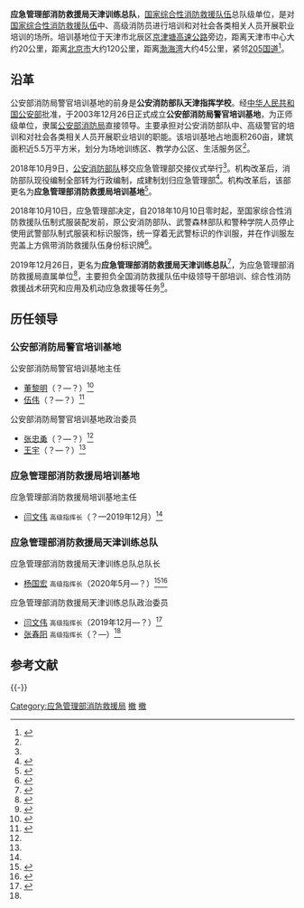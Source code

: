 {{Infobox law enforcement agency
|agencyname      = 应急管理部消防救援局天津训练总队
|commonname      = 天津训练总队
|flag            = Flag of China Fire and Rescue.png
|flagcaption     = [[中国消防救援队队旗|中国消防救援队队旗]]
|logo            = CHINA_FIRE_AND_RESCUE_badge.svg
|logocaption     = [[国家综合性消防救援队伍|国家综合性消防救援队伍]]队徽
|formed          = 2003年12月26日
|preceding1      = 公安消防部队天津指挥学校
|preceding2      = 公安部消防局警官培训基地
|preceding3      = 应急管理部消防救援局培训基地
|country         = {{PRC}}
|governingbody   = [[应急管理部消防救援局|应急管理部消防救援局]]
|parentagency    = [[应急管理部消防救援局|应急管理部消防救援局]]
|headquarters    = {{PRC}}[[天津市|天津市]][[北辰区|北辰区]][[小淀镇|小淀镇]]赵东庄
|minister1name   = 杨国宏 <small>高级指挥长</small>
|minister1pfo    = 总队长
|minister2name   = 张春阳 <small>高级指挥长</small>
|minister2pfo    = 政治委员
}}
'''应急管理部消防救援局天津训练总队'''，[[国家综合性消防救援队伍|国家综合性消防救援队伍]]总队级单位，是对[[国家综合性消防救援队伍|国家综合性消防救援队伍]]中、高级消防员进行培训和对社会各类相关人员开展职业培训的场所。培训基地位于天津市北辰区[[京津塘高速公路|京津塘高速公路]]旁边，距离天津市中心大约20公里，距离[[北京市|北京市]]大约120公里，距离[[渤海湾|渤海湾]]大约45公里，紧邻[[205国道|205国道]]<ref name="zaixian">{{Cite web|title=公安部消防局警官培训基地简介|url=http://119.china.com.cn/xfyx/txt/2007-05/22/content_3681411.htm|date=2007-05-22|publisher=中国消防在线|archiveurl=https://web.archive.org/web/20120528011331/http://119.china.com.cn/xfyx/txt/2007-05/22/content_3681411.htm|archivedate=2012-05-28|dead-url=yes|access-date=2017-07-22}}</ref>。

== 沿革 ==
公安部消防局警官培训基地的前身是'''公安消防部队天津指挥学校'''。经[[中华人民共和国公安部|中华人民共和国公安部]]批准，于2003年12月26日正式成立'''公安部消防局警官培训基地'''，为正师级单位，隶属[[公安部消防局|公安部消防局]]直接领导。主要承担对公安消防部队中、高级警官的培训和对社会各类相关人员开展职业培训的职能。该培训基地占地面积260亩，建筑面积近5.5万平方米，划分为场地训练区、教学办公区、生活服务区<ref name=zaixian/>。

2018年10月9日，[[公安消防部队|公安消防部队]]移交应急管理部交接仪式举行<ref name="报道7"/>。机构改革后，消防部队现役编制全部转为行政编制，成建制划归应急管理部<ref name="报道7">{{cite web|title=消防部队退役|url=http://news.sina.com.cn/o/2018-10-10/doc-ihkvrhpt4120472.shtml|accessdate=2018-10-10|author=华商报|date=2018-10-10|publisher=新浪网|archive-date=2018-10-10|archive-url=https://web.archive.org/web/20181010160114/http://news.sina.com.cn/o/2018-10-10/doc-ihkvrhpt4120472.shtml|dead-url=no}}</ref>。机构改革后，该部更名为'''应急管理部消防救援局培训基地'''<ref>{{cite web |author1=消防救援局培训基地 |title=消防救援局培训基地召开学习宣贯习近平总书记训词心得体会交流大会 |url=https://mp.weixin.qq.com/s/aygG4PDZ5q0N1mvsmDzpXQ |website=Weixin Official Accounts Platform |accessdate=2021-11-06 |date=2018-11-20 |archive-date=2021-11-06 |archive-url=https://web.archive.org/web/20211106190854/https://mp.weixin.qq.com/s/aygG4PDZ5q0N1mvsmDzpXQ |dead-url=no }}</ref>。

2018年10月10日，应急管理部决定，自2018年10月10日零时起，至国家综合性消防救援队伍制式服装配发前，原公安消防部队、武警森林部队和警种学院人员停止使用武警部队制式服装和标识服饰，统一穿着无武警标识的作训服，并在作训服左兜盖上方佩带消防救援队伍身份标识牌<ref name="报道8">{{cite web|title=应急管理部发布国家综合性消防救援队伍改革过渡期身份标识牌|url=http://www.chinasafety.gov.cn/xw/bbgz/201810/t20181010_221092.shtml|accessdate=2018-10-10|author=李强|date=2018-10-10|publisher=中华人民共和国应急管理部门户网站|archive-date=2018-10-11|archive-url=https://web.archive.org/web/20181011013647/http://www.chinasafety.gov.cn/xw/bbgz/201810/t20181010_221092.shtml|dead-url=no}}</ref>。

2019年12月26日，更名为'''应急管理部消防救援局天津训练总队'''<ref name="应急管理部消防救援局天津训练总队举行挂牌仪式">{{cite web |author1=消防救援局天津训练总队 |title=应急管理部消防救援局天津训练总队举行挂牌仪式 |url=https://mp.weixin.qq.com/s/0FpYlVGs4n_yLUY2FKjTdw |accessdate=2021-11-06 |date=2019-12-27 |archive-date=2021-11-07 |archive-url=https://web.archive.org/web/20211107221350/https://mp.weixin.qq.com/s/0FpYlVGs4n_yLUY2FKjTdw |dead-url=no }}</ref>，为应急管理部消防救援局直属单位<ref name="报道21">{{cite web|title=消防救援局、森林消防局“三定”方案来了|url=http://www.fireplus119.com/content.html?id=2277|accessdate=2018-11-30|author=消防界|publisher=消防+产业智库|archive-date=2020-03-28|archive-url=https://web.archive.org/web/20200328001732/http://www.fireplus119.com/content.html?id=2277|dead-url=no}}</ref>，主要担负全国消防救援队伍中级领导干部培训、综合性消防救援战术研究和应用及机动应急救援等任务<ref>{{cite web |author1=消防救援局天津训练总队 |title=应急管理部消防救援局天津训练总队2022年度招录干部公告 |url=https://mp.weixin.qq.com/s/X-q7HXIgtG_hXx0g4MzyCw |website=Weixin Official Accounts Platform |accessdate=2021-11-06 |date=2021-10-15 |archive-date=2021-11-07 |archive-url=https://web.archive.org/web/20211107221346/https://mp.weixin.qq.com/s/X-q7HXIgtG_hXx0g4MzyCw |dead-url=no }}</ref>。

==历任领导==
=== 公安部消防局警官培训基地 ===
{{col-begin}}
{{col-2}}
;公安部消防局警官培训基地主任
*[[董黎明|董黎明]]（？—？）<ref name=xjw>{{Cite web|url=http://www.hn119.gov.cn/html/xfzx/hunan/82355.html|title=宋文博同志先进事迹报告会在天津警官培训基地引起强烈反响|date=2009-11-24|publisher=湘警网}}{{Dead link}}</ref>
*[[伍伟|伍伟]]（？—？）<ref name=tianjin>{{Cite web|url=http://special.cpd.com.cn/n29950145/n29950155/c30043841/content.html|title=警官培训基地紧急支援天津抢险救援工作|date=2015-08-19|publisher=中国警察网}}{{Dead link|date=2019年12月|bot=InternetArchiveBot|fix-attempted=yes}}</ref>

{{col-2}}
;公安部消防局警官培训基地政治委员
*[[张忠勇|张忠勇]]（？—？）<ref name=xjw/>
*[[王宇_(公安)|王宇]]（？—？）<ref name=tianjin/>
{{col-end}}

=== 应急管理部消防救援局培训基地 ===
{{col-begin}}
{{col-2}}
;应急管理部消防救援局培训基地主任
* [[闫文伟|闫文伟]] <small>高级指挥长</small>（？—2019年12月）<ref name="应急管理部消防救援局天津训练总队举行挂牌仪式" />

{{col-end}}
=== 应急管理部消防救援局天津训练总队 ===
{{col-begin}}
{{col-2}}
;应急管理部消防救援局天津训练总队总队长
* [[杨国宏|杨国宏]] <small>高级指挥长</small>（2020年5月—？）<ref name="天津训练总队交流研讨会">{{cite web |author1=消防救援局天津训练总队 |title=天津训练总队组织召开“践行训词精神， 破解四个课题”交流研讨会 |url=https://mp.weixin.qq.com/s/SxKSK8ek-OO5H9FSIhzQxw |accessdate=2021-11-06 |date=2021-03-17 |archive-date=2021-11-06 |archive-url=https://web.archive.org/web/20211106185343/https://mp.weixin.qq.com/s/SxKSK8ek-OO5H9FSIhzQxw |dead-url=no }}</ref><ref>{{cite web |author1=澎湃新闻 |title=官方披露：浙江省消防救援总队总队长杨国宏已调离浙江 |url=https://k.sina.com.cn/article_5044281310_12ca99fde02001a0iu.html |accessdate=2021-11-06 |date=2020-05-17 |archive-date=2021-11-07 |archive-url=https://web.archive.org/web/20211107222604/https://k.sina.com.cn/article_5044281310_12ca99fde02001a0iu.html |dead-url=no }}</ref>

{{col-2}}
;应急管理部消防救援局天津训练总队政治委员
* [[闫文伟|闫文伟]] <small>高级指挥长</small>（2019年12月—？）<ref>{{cite web |author1=应急管理部天津消防研究所 |title=日前天津所派出调研组赴天津训练总队推进所队融合发展-看点快报 |url=https://kuaibao.qq.com/s/20200817A0Q80400 |accessdate=2021-11-06 |date=2020-08-17 |archive-date=2021-11-06 |archive-url=https://web.archive.org/web/20211106185341/https://kuaibao.qq.com/s/20200817A0Q80400 |dead-url=no }}</ref>
* [[张春阳|张春阳]] <small>高级指挥长</small>（？—）<ref name="天津训练总队交流研讨会"/>
{{col-end}}

==参考文献==
{{Reflist}}

{{-}}
{{国家综合性消防救援队伍}}


[[Category:应急管理部消防救援局|Category:应急管理部消防救援局]]
[[Category:公安消防部队|撤]]
[[Category:中国人民武装警察部队正师级单位|撤]]